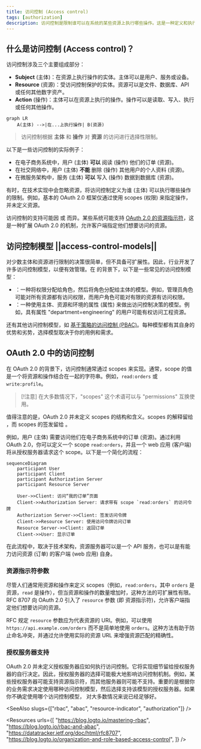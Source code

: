 ```yaml
---
title: 访问控制 (Access control)
tags: [authorization]
description: 访问控制是限制谁可以在系统的某些资源上执行哪些操作。这是一种定义和执行访问策略的基本安全机制。
---
```


## 什么是访问控制 (Access control)？

访问控制涉及三个主要组成部分：

- **Subject** (主体)：在资源上执行操作的实体。主体可以是用户、服务或设备。
- **Resource** (资源)：受访问控制保护的实体。资源可以是文件、数据库、API 或任何其他数字资产。
- **Action** (操作)：主体可以在资源上执行的操作。操作可以是读取、写入、执行或任何其他操作。

```mermaid
graph LR
    A(主体) -->|在...上执行操作| B(资源)
```

> 访问控制根据 **主体** 和 **操作** 对 **资源** 的访问进行选择性限制。

以下是一些访问控制的实际例子：

- 在电子商务系统中，用户 (主体) **可以** 阅读 (操作) 他们的订单 (资源)。
- 在社交网络中，用户 (主体) **不能** 删除 (操作) 其他用户的个人资料 (资源)。
- 在微服务架构中，服务 (主体) **可以** 写入 (操作) 数据到数据库 (资源)。

有时，在技术实现中会忽略资源，将访问控制定义为谁 (主体) 可以执行哪些操作的限制。例如，基本的 OAuth 2.0 框架仅通过使用 scopes (权限) 来指定操作，并未定义资源。

访问控制的支持可能因 <Ref slug="authorization-server" /> 或 <Ref slug="identity-provider" /> 而异。某些系统可能支持 [OAuth 2.0 的资源指示符](https://datatracker.ietf.org/doc/html/rfc8707)，这是一种扩展 OAuth 2.0 的机制，允许客户端指定他们想要访问的资源。

## 访问控制模型 ||access-control-models||

对少数主体和资源进行限制的决策很简单，但不具备可扩展性。因此，行业开发了许多访问控制模型，以便有效管理。在 <Ref slug="iam" /> 的背景下，以下是一些常见的访问控制模型：

- <Ref slug="rbac" />：一种将权限分配给角色，然后将角色分配给主体的模型。例如，管理员角色可能对所有资源都有访问权限，而用户角色可能对有限的资源有访问权限。
- <Ref slug="abac" />：一种使用主体、资源和环境的属性 (属性) 来做出访问控制决策的模型。例如，具有属性 "department=engineering" 的用户可能有权访问工程资源。

还有其他访问控制模型，如 [基于策略的访问控制 (PBAC)](https://csrc.nist.gov/glossary/term/policy_based_access_control)。每种模型都有其自身的优势和劣势，选择模型取决于你的用例和需求。

## OAuth 2.0 中的访问控制

在 OAuth 2.0 的背景下，访问控制通常通过 <Ref slug="scope">scopes</Ref> 来实现。通常，scope 的值是一个将资源和操作结合在一起的字符串。例如，`read:orders` 或 `write:profile`。

> [!注意]
> 在大多数情况下，"scopes" 这个术语可以与 "permissions" 互换使用。

值得注意的是，OAuth 2.0 并未定义 scopes 的结构和含义。scopes 的解释留给 <Ref slug="resource-server" />，而 scopes 的签发留给 <Ref slug="authorization-server" />。

例如，用户 (主体) 需要访问他们在电子商务系统中的订单 (资源)。通过利用 OAuth 2.0，你可以定义一个 scope `read:orders`，并且一个 web 应用 (客户端) 将从授权服务器请求这个 scope。以下是一个简化的流程：

```mermaid
sequenceDiagram
    participant User
    participant Client
    participant Authorization Server
    participant Resource Server

    User->>Client: 访问“我的订单”页面
    Client->>Authorization Server: 请求带有 scope `read:orders` 的访问令牌
    Authorization Server->>Client: 签发访问令牌
    Client->>Resource Server: 使用访问令牌访问订单
    Resource Server->>Client: 返回订单
    Client->>User: 显示订单
```

在此流程中，取决于技术架构，资源服务器可以是一个 API 服务，也可以是有能力访问资源 (订单) 的客户端 (web 应用) 自身。

### 资源指示符参数

尽管人们通常用资源和操作来定义 scopes（例如，`read:orders`，其中 `orders` 是资源，`read` 是操作），但当资源和操作的数量增加时，这种方法的可扩展性有限。RFC 8707 向 OAuth 2.0 引入了 `resource` 参数 (即 <Ref slug="resource-indicator">资源指示符</Ref>)，允许客户端指定他们想要访问的资源。

RFC 规定 `resource` 参数应为代表资源的 URI。例如，可以使用 `https://api.example.com/orders` 而不是简单地使用 `orders`。这种方法有助于防止命名冲突，并通过允许使用实际的资源 URL 来增强资源匹配的精确性。

### 授权服务器支持

OAuth 2.0 并未定义授权服务器应如何执行访问控制。它将实现细节留给授权服务器的自行决定。因此，授权服务器的选择可能极大地影响访问控制机制。例如，某些授权服务器可能支持资源指示符，而其他服务器则可能不支持。重要的是根据你的业务需求决定使用哪种访问控制模型，然后选择支持该模型的授权服务器。如果你不确定使用哪个访问控制模型，<Ref slug="rbac" /> 对大多数情况来说已经足够好。

<SeeAlso slugs={["rbac", "abac", "resource-indicator", "authorization"]} />

<Resources
  urls={[
    "https://blog.logto.io/mastering-rbac",
    "https://blog.logto.io/rbac-and-abac",
    "https://datatracker.ietf.org/doc/html/rfc8707",
    "https://blog.logto.io/organization-and-role-based-access-control",
  ]}
/>
